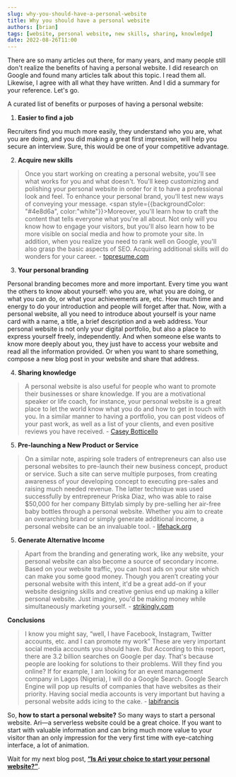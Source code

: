 ```yaml
---
slug: why-you-should-have-a-personal-website
title: Why you should have a personal website
authors: [brian]
tags: [website, personal website, new skills, sharing, knowledge]
date: 2022-08-26T11:00
---
```


There are so many articles out there, for many years, and many people still don't realize the benefits of having a personal website. I did research on Google and found many articles talk about this topic. I read them all. Likewise, I agree with all what they have written. And I did a summary for your reference. Let's go.

<!--truncate-->

A curated list of benefits or purposes of having a personal website:

1. **Easier to find a job**

Recruiters find you much more easily, they understand who you are, what you are doing, and you did making a great first impression, will help you secure an interview. Sure, this would be one of your competitive advantage.

2. **Acquire new skills**

> Once you start working on creating a personal website, you'll see what works for you and what doesn't. You'll keep customizing and polishing your personal website in order for it to have a professional look and feel. To enhance your personal brand, you'll test new ways of conveying your message. <span style={{backgroundColor: "#4e8d6a", color:"white"}}>Moreover, you'll learn how to craft the content that tells everyone what you're all about. Not only will you know how to engage your visitors, but you'll also learn how to be more visible on social media and how to promote your site</span>. In addition, when you realize you need to rank well on Google, you'll also grasp the basic aspects of SEO. Acquiring additional skills will do wonders for your career. - [topresume.com](https://www.topresume.com/career-advice/why-you-need-a-personal-website-asap)

3. **Your personal branding**

Personal branding becomes more and more important. Every time you want the others to know about yourself: who you are, what you are doing, or what you can do, or what your achievements are, etc. How much time and energy to do your introduction and people will forget after that. Now, with a personal website, all you need to introduce about yourself is your name card with a name, a title, a brief description and a web address. Your personal website is not only your digital portfolio, but also a place to express yourself freely, independently. And when someone else wants to know more deeply about you, they just have to access your website and read all the information provided. Or when you want to share something, compose a new blog post in your website and share that address.

4. **Sharing knowledge**

> A personal website is also useful for people who want to promote their businesses or share knowledge. If you are a motivational speaker or life coach, for instance, your personal website is a great place to let the world know what you do and how to get in touch with you. In a similar manner to having a portfolio, you can post videos of your past work, as well as a list of your clients, and even positive reviews you have received. - [Casey Botticello](https://medium.com/digital-marketing-lab/5-important-reasons-why-you-still-need-a-personal-website-d0fba1f51911)

5. **Pre-launching a New Product or Service**

> On a similar note, aspiring sole traders of entrepreneurs can also use personal websites to pre-launch their new business concept, product or service. Such a site can serve multiple purposes, from creating awareness of your developing concept to executing pre-sales and raising much needed revenue. The latter technique was used successfully by entrepreneur Priska Diaz, who was able to raise $50,000 for her company Bittylab simply by pre-selling her air-free baby bottles through a personal website. Whether you aim to create an overarching brand or simply generate additional income, a personal website can be an invaluable tool. - [lifehack.org](https://www.lifehack.org/articles/technology/7-reasons-why-youll-regret-not-having-personal-website-2.html)

5. **Generate Alternative Income**

> Apart from the branding and generating work, like any website, your personal website can also become a source of secondary income. Based on your website traffic, you can host ads on your site which can make you some good money. Though you aren’t creating your personal website with this intent, it'd be a great add-on if your website designing skills and creative genius end up making a killer personal website. Just imagine, you'd be making money while simultaneously marketing yourself. - [strikingly.com](https://www.strikingly.com/content/blog/8-reasons-why-you-must-own-a-personal-website/)

**Conclusions**

> I know you might say, “well, I have Facebook, Instagram, Twitter accounts, etc. and I can promote my work” These are very important social media accounts you should have. But According to this report, there are 3.2 billion searches on Google per day. That's because people are looking for solutions to their problems. Will they find you online? If for example, I am looking for an event management company in Lagos (Nigeria), I will do a Google Search. Google Search Engine will pop up results of companies that have websites as their priority. Having social media accounts is very important but having a personal website adds icing to the cake. - [labifrancis](https://medium.com/your-brand/why-you-need-a-personal-website-5caa661a711)

So, **how to start a personal website?** So many ways to start a personal website. Ari—a serverless website could be a great choice. If you want to start with valuable information and can bring much more value to your visitor than an only impression for the very first time with eye-catching interface, a lot of animation.

Wait for my next blog post, **[“Is Ari your choice to start your personal website?”](./is-ari-your-choice-to-start-a-personal-website)**.